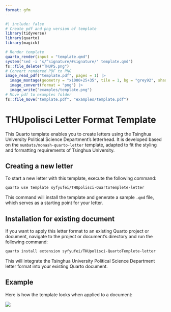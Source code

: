 ```yaml
---
format: gfm
---
```


<!-- README.md is generated from README.qmd. Please edit that file -->

```r
#| include: false
# Create pdf and png version of template
library(tidyverse)
library(quarto)
library(magick)

# Render template
quarto_render(input = "template.qmd")
system("sed -i 's/^signature/#signature/' template.qmd")
fs::file_delete("THUPS.png")
# Convert rendered PDF to PNG
image_read_pdf("template.pdf", pages = 1) |>
  image_montage(geometry = "x1000+25+35", tile = 1, bg = "grey92", shadow = TRUE) |>
  image_convert(format = "png") |>
  image_write("examples/template.png")
# Move pdf to examples folder
fs::file_move("template.pdf", "examples/template.pdf")
```

# THUpolisci Letter Format Template

This Quarto template enables you to create letters using the Tsinghua University Political Science Department's letterhead. It is developed based on the `numbats/monash-quarto-letter` template, adapted to fit the styling and formatting requirements of Tsinghua University.

## Creating a new letter

To start a new letter with this template, execute the following command:

```bash
quarto use template syfyufei/THUpolisci-QuartoTemplete-letter
```

This command will install the template and generate a sample `.qmd` file, which serves as a starting point for your letter.

## Installation for existing document

If you want to apply this letter format to an existing Quarto project or document, navigate to the project or document's directory and run the following command:

```bash
quarto install extension syfyufei/THUpolisci-QuartoTemplete-letter
```

This will integrate the Tsinghua University Political Science Department letter format into your existing Quarto document.

## Example

Here is how the template looks when applied to a document:

[![](examples/template.png)](examples/template.pdf)
